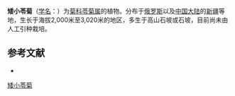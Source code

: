 {{Speciesbox
| name = 矮小苓菊
| status = 
| status_system = 
| image =
| genus = Jurinea
| species = algida
| authority = Iljin.
}}

'''矮小苓菊'''（[[学名|学名]]：{{lang|la|''Jurinea algida''}}）为[[菊科|菊科]][[苓菊属|苓菊属]]的植物。分布于[[俄罗斯|俄罗斯]]以及[[中国大陆|中国大陆]]的[[新疆|新疆]]等地，生长于海拔2,000米至3,020米的地区，多生于高山石坡或石坡，目前尚未由人工引种栽培。

== 参考文献 ==
<div class="references-small">
* {{cite web| url =http://www.bioinfo.cn/db05/KmzwSpecies.php?action=view&id=4927| title =矮小苓菊| work =《中国高等植物数据库全库》| publisher =中国科学院微生物研究所| author =昆明植物研究所| accessdate =2009-02-25| deadurl =yes| archiveurl =https://web.archive.org/web/20160305101134/http://www.bioinfo.cn/db05/KmzwSpecies.php?action=view&id=4927| archivedate =2016-03-05}}
</div>
{{Taxonbar|from=Q15231528}}

[[Category:苓菊属|矮小苓菊]]


{{植物小作品}}